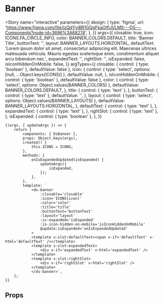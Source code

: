 
<Meta title="components/Banner" component={DsBanner} />

# Banner

<Story
	name="interactive"
	parameters={{
		design: {
			type: 'figma',
			url: 'https://www.figma.com/file/izQdYyiBR1GQgFkaOIfIJI/LMS---DS---Components?node-id=3696%3A68274',
		},
	}}
	args={{
		closable: true,
		icon: ICONS.FA_CIRCLE_INFO,
		color: BANNER_COLORS.DEFAULT,
		title: 'Banner Title',
		buttonText: '',
		layout: BANNER_LAYOUTS.HORIZONTAL,
		defaultText:
			'Lorem ipsum dolor sit amet, consectetur adipiscing elit. Maecenas ultrices malesuada vehicula. Mauris egestas scelerisque enim, condimentum aliquet arcu bibendum nec.',
		expandedText: '',
		rightSlot: '',
		isExpanded: false,
		isIconHiddenOnMobile: false,
	}}
	argTypes={{
		closable: { control: { type: 'boolean' }, defaultValue: false },
		icon: {
            control: { type: 'select', options: [null, ...Object.keys(ICONS)] },
			defaultValue: null,
		},
		isIconHiddenOnMobile: {
			control: { type: 'boolean' },
			defaultValue: false
		},
		color: {
			control: { type: 'select', options: Object.values(BANNER_COLORS) },
			defaultValue: BANNER_COLORS.DEFAULT,
		},
		title: {
			control: { type: 'text' },
		},
		buttonText: {
			control: { type: 'text' },
			defaultValue: '',
		},
		layout: {
			control: { type: 'select', options: Object.values(BANNER_LAYOUTS) },
			defaultValue: BANNER_LAYOUTS.HORIZONTAL,
		},
		defaultText: {
			control: { type: 'text' },
		},
		expandedText: {
			control: { type: 'text' },
		},
		rightSlot: {
			control: { type: 'text' },
		},
		isExpanded: {
			control: { type: 'boolean' },
		},
	}}
>
	{(args, { updateArgs }) => {
		return {
			components: { DsBanner },
			props: Object.keys(args),
			created() {
				this.ICONS = ICONS;
			},
			methods: {
				onIsExpandedUpdated(isExpanded) {
					updateArgs({
						isExpanded,
					});
				},
			},
			template: `
				<ds-banner
					:closable='closable'
					:icon='ICONS[icon]'
					:color='color'
					:title='title'
					:buttonText='buttonText'
					:layout='layout'
					:is-expanded='isExpanded'
					:is-icon-hidden-on-mobile='isIconHiddenOnMobile'
					@update:isExpanded='onIsExpandedUpdated'
				>
				<template v-slot:defaultText><span v-if='defaultText' v-html='defaultText' /></template>
				<template v-slot:expandedText>
					<div v-if='expandedText' v-html='expandedText' />
				</template>
				<template v-slot:rightSlot>
					<div v-if='rightSlot' v-html='rightSlot' />
				</template>
				</ds-banner>`,
		};
	}}
</Story>

## Props

<Props of={DsBanner} />
